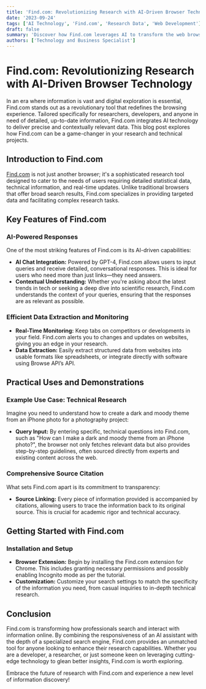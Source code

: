 ```yaml
---
title: 'Find.com: Revolutionizing Research with AI-Driven Browser Technology'
date: '2023-09-24'
tags: ['AI Technology', 'Find.com', 'Research Data', 'Web Development']
draft: false
summary: 'Discover how Find.com leverages AI to transform the web browsing experience for researchers, developers, and technical professionals. This guide explores its features and demonstrates how it enhances information gathering and problem-solving.'
authors: ['Technology and Business Specialist']
---
```


# Find.com: Revolutionizing Research with AI-Driven Browser Technology

In an era where information is vast and digital exploration is essential, Find.com stands out as a revolutionary tool that redefines the browsing experience. Tailored specifically for researchers, developers, and anyone in need of detailed, up-to-date information, Find.com integrates AI technology to deliver precise and contextually relevant data. This blog post explores how Find.com can be a game-changer in your research and technical projects.

## Introduction to Find.com

[Find.com](https://find.com/) is not just another browser; it's a sophisticated research tool designed to cater to the needs of users requiring detailed statistical data, technical information, and real-time updates. Unlike traditional browsers that offer broad search results, Find.com specializes in providing targeted data and facilitating complex research tasks.

## Key Features of Find.com

### AI-Powered Responses

One of the most striking features of Find.com is its AI-driven capabilities:

- **AI Chat Integration:** Powered by GPT-4, Find.com allows users to input queries and receive detailed, conversational responses. This is ideal for users who need more than just links—they need answers.
- **Contextual Understanding:** Whether you're asking about the latest trends in tech or seeking a deep dive into scientific research, Find.com understands the context of your queries, ensuring that the responses are as relevant as possible.

### Efficient Data Extraction and Monitoring

- **Real-Time Monitoring:** Keep tabs on competitors or developments in your field. Find.com alerts you to changes and updates on websites, giving you an edge in your research.
- **Data Extraction:** Easily extract structured data from websites into usable formats like spreadsheets, or integrate directly with software using Browse API’s API.

## Practical Uses and Demonstrations

### Example Use Case: Technical Research

Imagine you need to understand how to create a dark and moody theme from an iPhone photo for a photography project:

- **Query Input:** By entering specific, technical questions into Find.com, such as "How can I make a dark and moody theme from an iPhone photo?", the browser not only fetches relevant data but also provides step-by-step guidelines, often sourced directly from experts and existing content across the web.

### Comprehensive Source Citation

What sets Find.com apart is its commitment to transparency:

- **Source Linking:** Every piece of information provided is accompanied by citations, allowing users to trace the information back to its original source. This is crucial for academic rigor and technical accuracy.

## Getting Started with Find.com

### Installation and Setup

- **Browser Extension:** Begin by installing the Find.com extension for Chrome. This includes granting necessary permissions and possibly enabling Incognito mode as per the tutorial.
- **Customization:** Customize your search settings to match the specificity of the information you need, from casual inquiries to in-depth technical research.

## Conclusion

Find.com is transforming how professionals search and interact with information online. By combining the responsiveness of an AI assistant with the depth of a specialized search engine, Find.com provides an unmatched tool for anyone looking to enhance their research capabilities. Whether you are a developer, a researcher, or just someone keen on leveraging cutting-edge technology to glean better insights, Find.com is worth exploring.

Embrace the future of research with Find.com and experience a new level of information discovery!
